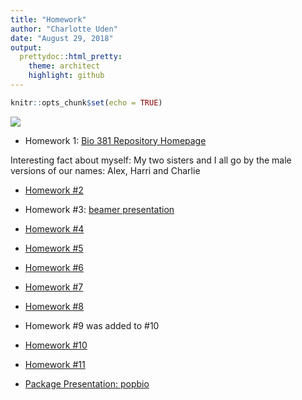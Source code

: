 ```yaml
---
title: "Homework"
author: "Charlotte Uden"
date: "August 29, 2018"
output:
  prettydoc::html_pretty:
    theme: architect
    highlight: github
---
```


```r
knitr::opts_chunk$set(echo = TRUE)
```

![](CO_lake.JPG)

* Homework 1: [Bio 381 Repository Homepage](https://github.com/charliuden)

Interesting fact about myself: My two sisters and I all go by the male versions of our names: Alex, Harri and Charlie


* [Homework #2](Homework_2.html)

* Homework #3: [beamer presentation](Homework_3.pdf)

* [Homework #4](Homework_4.html)

* [Homework #5](Homework_5.html)

* [Homework #6](Lab6-Simulating&FittingDataDistributions.html)

* [Homework #7](Homework_7.html)

* [Homework #8](Homework_8.html)

* Homework #9 was added to #10

* [Homework #10](Homework_10.html)

* [Homework #11](Homework_11.html)

* [Package Presentation: popbio](PackagePresentation.html)
